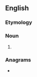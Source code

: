 ==English==

===Etymology===
{{compound|en|lines|of|credit}}

===Noun===
{{head|en|noun form}}

# {{plural of|en|line of credit}}

===Anagrams===
* {{anagrams|en|a=cdeefiilnorst|self-direction|selfdirection}}